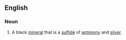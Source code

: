 ==English==

===Noun===
{{en-noun}}

# {{lb|en|mineral}} A black [[mineral]] that is a [[sulfide]] of [[antimony]] and [[silver]]